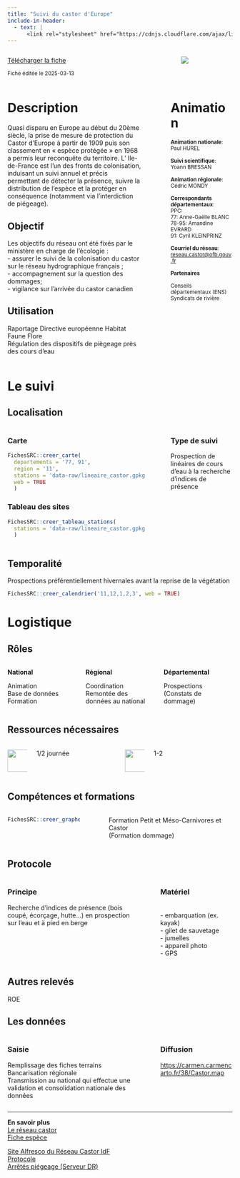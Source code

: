 ```yaml
---
title: "Suivi du castor d'Europe"
include-in-header:
  - text: |
      <link rel="stylesheet" href="https://cdnjs.cloudflare.com/ajax/libs/font-awesome/6.0.0-beta3/css/all.min.css">
---
```


:::::::::::::: {.columns}
::: {.column width="70%"}
<a href="castor.xlsx" class="btn btn-primary" download>
  <i class="fas fa-file-arrow-down"></i> Télécharger la fiche
</a>

<small>Fiche éditée le 2025-03-13</small>

:::
::: {.column width="5%"}
:::
::: {.column width="25%"}
<img src="data-raw/logo_castor.jpg" style="max-width:100%; max-height:150px; ">

:::
::::::::::::::


:::::::::::::: {.columns}
::: {.column width="65%"}
# Description

Quasi disparu en Europe au début du 20ème siècle, la prise de mesure de protection du Castor d’Europe à partir de 1909 puis son classement en « espèce protégée » en 1968 a permis leur reconquête du territoire. L’ Ile-de-France est l’un des fronts de colonisation, induisant un suivi annuel et précis permettant de détecter la présence, suivre la distribution de l’espèce et la protéger en conséquence (notamment via l’interdiction de piégeage).


## Objectif

Les objectifs du réseau ont été fixés par le ministère en charge de l’écologie :<br>- assurer le suivi de la colonisation du castor sur le réseau hydrographique français ;<br>- accompagnement sur la question des dommages;<br>- vigilance sur l'arrivée du castor canadien

## Utilisation

Raportage Directive européenne Habitat Faune Flore<br>Régulation des dispositifs de piègeage près des cours d'eau
:::
::: {.column width="5%"}
:::
::: {.column width="30%"}
# Animation
<small>
<b>Animation nationale</b>:<br>Paul HUREL<br><br><b>Suivi scientifique</b>:<br>Yoann BRESSAN<br><br><b>Animation régionale</b>:<br>Cédric MONDY<br><br><b>Correspondants départementaux</b>:<br>PPC: <br>77: Anne-Gaëlle BLANC<br>78-95: Amandine EVRARD<br>91: Cyril KLEINPRINZ<br><br><b>Courriel du réseau</b>:<br><a href='mailto:reseau.castor@ofb.gouv.fr'>reseau.castor@ofb.gouv.fr</a>

<b>Partenaires</b>

Conseils départementaux (ENS)<br>Syndicats de rivière
</small>
:::
::::::::::::::

# Le suivi

## Localisation
:::::::::::::: {.columns}
::: {.column width="67%"}

::: panel-tabset
### Carte
```r
FichesSRC::creer_carte(
  departements = '77, 91',
  region = '11',
  stations = 'data-raw/lineaire_castor.gpkg',
  web = TRUE
  )
```

### Tableau des sites
```r
FichesSRC::creer_tableau_stations(
  stations = 'data-raw/lineaire_castor.gpkg'
  )
```

:::

:::
:::{.column width="3%"}
:::
:::{.column width="30%"}
### Type de suivi
Prospection de linéaires de cours d'eau à la recherche d'indices de présence
:::
::::::::::::::
## Temporalité
Prospections préférentiellement hivernales avant la reprise de la végétation


```r
FichesSRC::creer_calendrier('11,12,1,2,3', web = TRUE)
```


# Logistique

## Rôles
:::::::::::::: {.columns}
::: {.column width="33%"}
<b>National</b>

Animation<br>Base de données<br>Formation
:::
::: {.column width="33%"}
<b>Régional</b>

Coordination<br>Remontée des données au national
:::
::: {.column width="33%"}
<b>Départemental</b>

Prospections<br>(Constats de dommage)
:::
::::::::::::::

## Ressources nécessaires

:::::::::::::: {.columns}
::: {.column width="10%"}
<img src="www/history.png" height="50">
:::
::: {.column width="40%"}
  1/2 journée
:::
::: {.column width="10%"}
<img src="www/standing-up-man.png" height="50">
:::
::: {.column width="40%"}
  1-2
:::
::::::::::::::


## Compétences et formations

:::::::::::::: {.columns}
::: {.column width="35%"}

```r
FichesSRC::creer_graphe_expertise('Maitrise')
```


:::
::: {.column width="5%"}
:::
::: {.column width="60%"}
Formation Petit et Méso-Carnivores et Castor<br>(Formation dommage)
:::
::::::::::::::


## Protocole
:::::::::::::: {.columns}
::: {.column width="60%"}
### Principe

Recherche d'indices de présence (bois coupé, écorçage, hutte…) en prospection sur l'eau et à pied en berge
:::
::: {.column width="5%"}
:::
::: {.column width="35%"}
### Matériel

<br>- embarquation (ex. kayak)<br>- gilet de sauvetage<br>- jumelles<br>- appareil photo<br>- GPS
:::
::::::::::::::

## Autres relevés  
ROE

## Les données

:::::::::::::: {.columns}
::: {.column width="60%"}
### Saisie

Remplissage des fiches terrains<br>Bancarisation régionale<br>Transmission au national qui effectue une validation et consolidation nationale des données
:::
::: {.column width="5%"}
:::
::: {.column width="35%"}
### Diffusion

<a href='https://carmen.carmencarto.fr/38/Castor.map'>https://carmen.carmencarto.fr/38/Castor.map</a>
:::
::::::::::::::

<hr>

<div class="card">
  <b>En savoir plus</b><br>
  <a href="https://professionnels.ofb.fr/fr/reseau-castor">Le réseau castor</a><br>
  <a href="https://professionnels.ofb.fr/fr/doc-fiches-especes/castor-deurope-castor-fiber">Fiche espèce</a><br>
  
  <a href="https://ged.ofb.fr/share/page/site/dridf-rseau-partenarial-castor/dashboard"> Site Alfresco du Réseau Castor IdF</a><br>
  <a href="https://ged.ofb.fr/share/s/giB4EPFIRPmsQZiGFeYY0A"> Protocole</a><br>
  <a href="\\ad.intra\dfs\COMMUNS\REGIONS\IDF\DR\05_CONNAISSANCE\Castor\04_ArretesPiegeage">Arrêtés piégeage (Serveur DR)</a><br>
</div>

